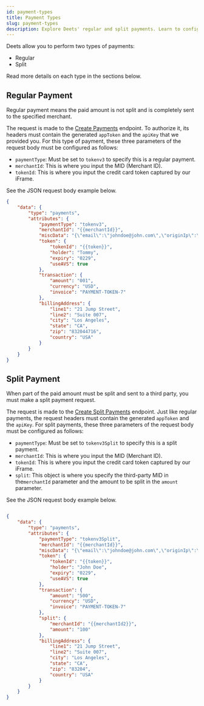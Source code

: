 ```yaml
---
id: payment-types
title: Payment Types
slug: payment-types
description: Explore Deets' regular and split payments. Learn to configure and process payments securely using Deets API with detailed examples.
---
```


Deets allow you to perform two types of payments: 

- Regular 
- Split

Read more details on each type in the sections below.

## Regular Payment

Regular payment means the paid amount is not split and is completely sent to the specified merchant. 

The request is made to the [Create Payments](/api-reference/payments/create-payments) endpoint. To authorize it, its headers must contain the generated `appToken` and the `apiKey` that we provided you. For this type of payment, these three parameters of the request body must be configured as follows: 

- `paymentType`: Must be set to `tokenv3` to specify this is a regular payment.
- `merchantId`: This is where you input the MID (Merchant ID).
- `tokenId`: This is where you input the credit card token captured by our iFrame.

See the JSON request body example below.

```json CURL
{
    "data": {
        "type": "payments",
        "attributes": {
            "paymentType": "tokenv3",
            "merchantId": "{{merchantId}}",
            "miscData": "{\"email\":\"johndoe@john.com\",\"originIp\":\"127.0.0.1\",\"customerIp\":\"127.0.0.1\",\"rawData\":\"Lorem ipsum\"}",
            "token": {
                "tokenId": "{{token}}",
                "holder": "Tommy",
                "expiry": "0229",
                "useAVS": true
            },
            "transaction": {
                "amount": "001",
                "currency": "USD",
                "invoice": "PAYMENT-TOKEN-7"
            },
            "billingAddress": {
                "line1": "21 Jump Street",
                "line2": "Suite 007",
                "city": "Los Angeles",
                "state": "CA",
                "zip": "832044716",
                "country": "USA"
            }
        }
    }
}
```

## Split Payment

When part of the paid amount must be split and sent to a third party, you must make a split payment request.

The request is made to the [Create Split Payments](/api-reference/payment-split/create-split-payments) endpoint. Just like regular payments, the request headers must contain the generated `appToken` and the `apiKey`. For split payments, these three parameters of the request body must be configured as follows:

- `paymentType`: Must be set to `tokenv3Split` to specify this is a split payment.
- `merchantId`: This is where you input the MID (Merchant ID).
- `tokenId`: This is where you input the credit card token captured by our iFrame.
- `split`: This object is where you specify the third-party MID in the`merchantId` parameter and the amount to be split in the `amount` parameter.

See the JSON request body example below.

```json

{
    "data": {
        "type": "payments",
        "attributes": {
            "paymentType": "tokenv3Split",
            "merchantId": "{{merchantId}}",
            "miscData": "{\"email\":\"johndoe@john.com\",\"originIp\":\"127.0.0.1\",\"customerIp\":\"127.0.0.1\",\"rawData\":\"Lorem ipsum\"}",
            "token": {
                "tokenId": "{{token}}",
                "holder": "John Doe",
                "expiry": "0229",
                "useAVS": true
            },
            "transaction": {
                "amount": "500",
                "currency": "USD",
                "invoice": "PAYMENT-TOKEN-7"
            },
            "split": {
                "merchantId": "{{merchantId2}}",
                "amount": "100"
            },
            "billingAddress": {
                "line1": "21 Jump Street",
                "line2": "Suite 007",
                "city": "Los Angeles",
                "state": "CA",
                "zip": "83204",
                "country": "USA"
            }
        }
    }
}


```